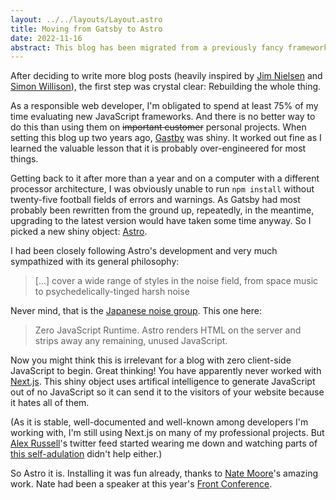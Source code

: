 ```yaml
---
layout: ../../layouts/Layout.astro
title: Moving from Gatsby to Astro
date: 2022-11-16
abstract: This blog has been migrated from a previously fancy framework to a currently fancy framework.
---
```


After deciding to write more blog posts (heavily inspired by [Jim Nielsen](https://blog.jim-nielsen.com) and [Simon Willison](https://simonwillison.net)), the first step was crystal clear: Rebuilding the whole thing.

As a responsible web developer, I'm obligated to spend at least 75% of my time evaluating new JavaScript frameworks. And there is no better way to do this than using them on ~~important customer~~ personal projects. When setting this blog up two years ago, [Gastby](https://www.gatsbyjs.com) was shiny. It worked out fine as I learned the valuable lesson that it is probably over-engineered for most things.

Getting back to it after more than a year and on a computer with a different processor architecture, I was obviously unable to run `npm install` without twenty-five football fields of errors and warnings. As Gatsby had most probably been rewritten from the ground up, repeatedly, in the meantime, upgrading to the latest version would have taken some time anyway. So I picked a new shiny object: [Astro](https://astro.build).

I had been closely following Astro's development and very much sympathized with its general philosophy:

> [...] cover a wide range of styles in the noise field, from space music to psychedelically-tinged harsh noise

Never mind, that is the [Japanese noise group](<https://en.wikipedia.org/wiki/Astro_(Japanese_band)>). This one here:

> Zero JavaScript Runtime. Astro renders HTML on the server and strips away any remaining, unused JavaScript.

Now you might think this is irrelevant for a blog with zero client-side JavaScript to begin. Great thinking! You have apparently never worked with [Next.js](https://nextjs.org). This shiny object uses artifical intelligence to generate JavaScript out of no JavaScript so it can send it to the visitors of your website because it hates all of them.

(As it is stable, well-documented and well-known among developers I'm working with, I'm still using Next.js on many of my professional projects. But [Alex Russell](https://twitter.com/slightlylate)'s twitter feed started wearing me down and watching parts of [this self-adulation](https://nextjs.org/conf) didn't help either.)

So Astro it is. Installing it was fun already, thanks to [Nate Moore](https://twitter.com/n_moore/status/1567164215307149312)'s amazing work. Nate had been a speaker at this year's [Front Conference](https://frontconference.com/speakers/nate-moore).
